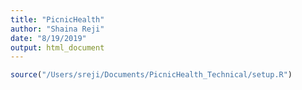 ```yaml
---
title: "PicnicHealth"
author: "Shaina Reji"
date: "8/19/2019"
output: html_document
---
```


```r
source("/Users/sreji/Documents/PicnicHealth_Technical/setup.R")
```

